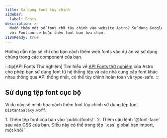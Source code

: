 ```yaml
---
title: Sử dụng font tùy chỉnh
sidebar:
  label: Fonts
description: >-
  Muốn thêm một số font chữ tùy chỉnh vào website Astro? Sử dụng Google Fonts
  với Fontsource hoặc thêm font bạn lựa chọn.
i18nReady: true
---
```


Hướng dẫn này sẽ chỉ cho bạn cách thêm web fonts vào dự án và sử dụng chúng trong các component của bạn.

:::tip[API Fonts Thử nghiệm]
Tìm hiểu về [API Fonts thử nghiệm](/vi/reference/experimental-flags/fonts/) của Astro cho phép bạn sử dụng font từ hệ thống tệp và các nhà cung cấp font khác nhau thông qua API thống nhất, có thể tùy chỉnh hoàn toàn và type-safe.
:::

## Sử dụng tệp font cục bộ

Ví dụ này sẽ minh họa cách thêm font tùy chỉnh sử dụng tệp font `DistantGalaxy.woff`.

<Steps>
1. Thêm tệp font của bạn vào `public/fonts/`.
2. Thêm câu lệnh `@font-face` sau vào CSS của bạn. Điều này có thể trong tệp `.css` global bạn import, một khối `<style is:global>`, hoặc một khối `<style>` trong layout hoặc component cụ thể nơi bạn muốn sử dụng font này.

    ```css
    /* Đăng ký font family tùy chỉnh và cho trình duyệt biết nơi tìm thấy nó. */
    @font-face {
      font-family: 'DistantGalaxy';
      src: url('/fonts/DistantGalaxy.woff') format('woff');
      font-weight: normal;
      font-style: normal;
      font-display: swap;
    }
    ```

3. Sử dụng giá trị `font-family` từ câu lệnh `@font-face` để style các element trong component hoặc layout của bạn. Trong ví dụ này, heading `<h1>` sẽ có font tùy chỉnh được áp dụng, trong khi paragraph `<p>` thì không.

    ```astro title="src/pages/example.astro" {9-11}
    ---
    ---

    <h1>Trong một thiên hà xa xôi...</h1>

    <p>Font tùy chỉnh làm cho heading của tôi trở nên thú vị hơn nhiều!</p>

    <style>
    h1 {
      font-family: 'DistantGalaxy', sans-serif;
    }
    </style>
    ```
</Steps>

## Sử dụng Fontsource

Dự án [Fontsource](https://fontsource.org/) đơn giản hóa việc sử dụng Google Fonts và các font mã nguồn mở khác. Nó cung cấp các module npm bạn có thể cài đặt cho các font muốn sử dụng.

<Steps>
1. Tìm font bạn muốn sử dụng trong [catalog của Fontsource](https://fontsource.org/). Ví dụ này sẽ sử dụng [Twinkle Star](https://fontsource.org/fonts/twinkle-star).
2. Cài đặt package cho font bạn đã chọn.

    <PackageManagerTabs>
      <Fragment slot="npm">
      ```shell
      npm install @fontsource/twinkle-star
      ```
      </Fragment>
      <Fragment slot="pnpm">
      ```shell
      pnpm add @fontsource/twinkle-star
      ```
      </Fragment>
      <Fragment slot="yarn">
      ```shell
      yarn add @fontsource/twinkle-star
      ```
      </Fragment>
    </PackageManagerTabs>

    :::tip
    Bạn sẽ tìm thấy tên package chính xác trong phần "Quick Installation" của mỗi trang font trên website Fontsource. Nó sẽ bắt đầu với `@fontsource/` hoặc `@fontsource-variable/` theo sau là tên của font.
    :::

3. Import package font trong component nơi bạn muốn sử dụng font. Thường thì bạn sẽ muốn làm điều này trong một layout component chung để đảm bảo font có sẵn trên toàn bộ trang web của bạn.

    Import sẽ tự động thêm các quy tắc `@font-face` cần thiết để thiết lập font.

    ```astro title="src/layouts/BaseLayout.astro"
    ---
    import '@fontsource/twinkle-star';
    ---
    ```

4. Sử dụng tên font như được hiển thị trong ví dụ `body` trên trang Fontsource của nó như giá trị `font-family`. Điều này sẽ hoạt động ở bất cứ nơi nào bạn có thể viết CSS trong dự án Astro của mình.

    ```css
    h1 {
      font-family: "Twinkle Star", cursive;
    }
    ```
</Steps>

Để tối ưu hóa thời gian render của website, bạn có thể muốn preload các font cần thiết cho việc hiển thị trang ban đầu.
Xem [hướng dẫn Fontsource về preloading fonts](https://fontsource.org/docs/getting-started/preload) để biết thêm thông tin và cách sử dụng.

## Đăng ký font trong Tailwind

Nếu bạn đang sử dụng [Tailwind](/vi/guides/styling/#tailwind), bạn có thể sử dụng một trong hai phương pháp trước đó trên trang này để cài đặt font của mình, với một số sửa đổi. Bạn có thể thêm [câu lệnh `@font-face` cho font cục bộ](#using-a-local-font-file) hoặc sử dụng [chiến lược `import` của Fontsource](#using-fontsource) để cài đặt font.

Để đăng ký font của bạn trong Tailwind:

<Steps>
1. Làm theo một trong hai hướng dẫn trên, nhưng bỏ qua bước cuối cùng là thêm `font-family` vào CSS của bạn.
2. Thêm tên typeface vào `src/styles/global.css`.

    Ví dụ này thêm `Inter` vào font stack sans-serif.

    ```css title="src/styles/global.css" ins={3-5}
    @import 'tailwindcss';

    @theme {
      --font-sans: 'Inter', 'sans-serif'; 
    }
    ```

    Bây giờ, tất cả text sans-serif (mặc định với Tailwind) trong dự án của bạn sẽ sử dụng font bạn đã chọn và class `font-sans` cũng sẽ áp dụng font Inter.
</Steps>

Xem [tài liệu Tailwind về thêm font family tùy chỉnh](https://tailwindcss.com/docs/font-family#using-custom-values) để biết thêm thông tin.

## Tài nguyên thêm

- Tìm hiểu cách web fonts hoạt động trong [hướng dẫn web fonts của MDN](https://developer.mozilla.org/en-US/docs/Learn/CSS/Styling_text/Web_fonts).
- Tạo CSS cho font của bạn với [Webfont Generator của Font Squirrel](https://www.fontsquirrel.com/tools/webfont-generator).